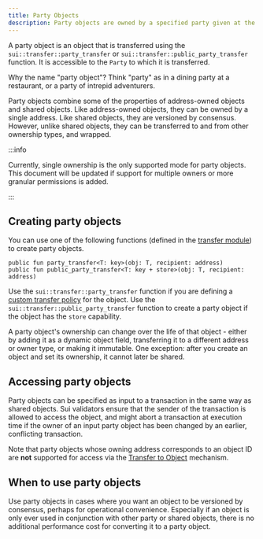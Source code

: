 ```yaml
---
title: Party Objects
description: Party objects are owned by a specified party given at the time of transfer, and versioned by consensus. Learn how to create and access these objects.
---
```


A party object is an object that is transferred using the `sui::transfer::party_transfer` or `sui::transfer::public_party_transfer` function. It is accessible to the `Party` to which it is transferred.

Why the name "party object"? Think "party" as in a dining party at a restaurant, or a party of intrepid adventurers.

Party objects combine some of the properties of address-owned objects and shared objects. Like address-owned objects, they can be owned by a single address. Like shared objects, they are versioned by consensus. However, unlike shared objects, they can be transferred to and from other ownership types, and wrapped.

:::info

Currently, single ownership is the only supported mode for party objects. This document will be updated if support for multiple owners or more granular permissions is added.

:::

## Creating party objects

You can use one of the following functions (defined in the [transfer module](https://github.com/MystenLabs/sui/blob/main/crates/sui-framework/packages/sui-framework/sources/transfer.move)) to create party objects.

```move
public fun party_transfer<T: key>(obj: T, recipient: address)
public fun public_party_transfer<T: key + store>(obj: T, recipient: address)
```

Use the `sui::transfer::party_transfer` function if you are defining a [custom transfer policy](../transfers/custom-rules.mdx) for the object. Use the `sui::transfer::public_party_transfer` function to create a party object if the object has the `store` capability.

A party object's ownership can change over the life of that object - either by adding it as a dynamic object field, transferring it to a different address or owner type, or making it immutable. One exception: after you create an object and set its ownership, it cannot later be shared.

## Accessing party objects

Party objects can be specified as input to a transaction in the same way as shared objects. Sui validators ensure that the sender of the transaction is allowed to access the object, and might abort a transaction at execution time if the owner of an input party object has been changed by an earlier, conflicting transaction.

Note that party objects whose owning address corresponds to an object ID are **not** supported for access via the [Transfer to Object](../transfers/transfer-to-object.mdx) mechanism.

## When to use party objects

Use party objects in cases where you want an object to be versioned by consensus, perhaps for operational convenience. Especially if an object is only ever used in conjunction with other party or shared objects, there is no additional performance cost for converting it to a party object.